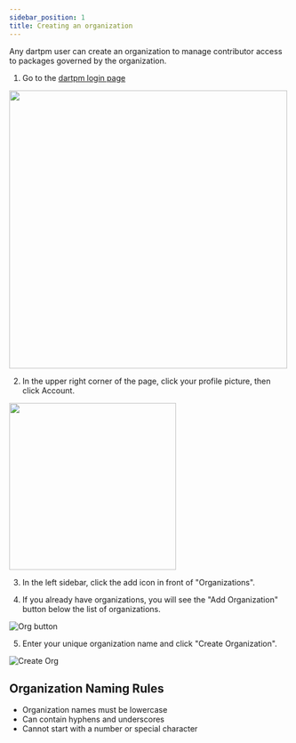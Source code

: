 ```yaml
---
sidebar_position: 1
title: Creating an organization
---
```



Any dartpm user can create an organization to manage contributor access to packages governed by the organization.

1. Go to the [dartpm login page](https://dartpm.com/login)

<img src={loginSignupImg} width="500"/>

2. In the upper right corner of the page, click your profile picture, then click Account.

<img src={accountDropdown} width="300"/>

3. In the left sidebar, click the add icon in front of "Organizations".

4. If you already have organizations, you will see the "Add Organization" button below the list of organizations.

![Org button](./img/add-org-button.png)

5. Enter your unique organization name and click "Create Organization".

![Create Org](./img/create-org.png)

## Organization Naming Rules

- Organization names must be lowercase
- Can contain hyphens and underscores
- Cannot start with a number or special character
